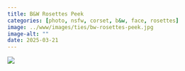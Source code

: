 ```yaml
---
title: B&W Rosettes Peek
categories: [photo, nsfw, corset, b&w, face, rosettes]
image: ../www/images/ties/bw-rosettes-peek.jpg
image-alt: ""
date: 2025-03-21
---
```



![](../www/images/ties/bw-rosettes-peek.jpg)

